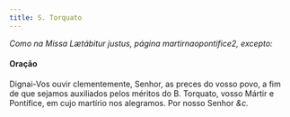 ```yaml
---
title: S. Torquato
---
```


<em>Como na Missa Lætábitur justus, página martirnaopontifice2, excepto:</em>

#### Oração

<div class="container-fluid">
  <div class="row">
    <span class="text-justify"></span>
<span class="text-justify">
      Dignai-Vos ouvir clementemente, Senhor, as preces do vosso povo, a fim de
      que sejamos auxiliados pelos méritos do B. Torquato, vosso Mártir e
      Pontífice, em cujo martírio nos alegramos. Por nosso Senhor <em>&c.</em>
    </span>
</div>
